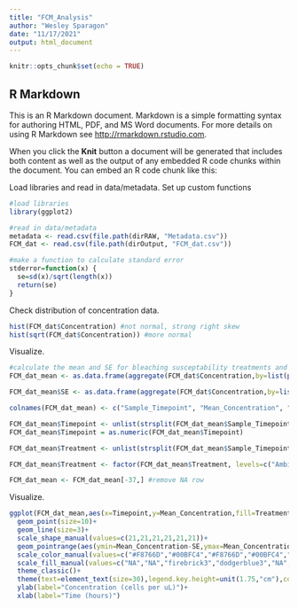 ```yaml
---
title: "FCM_Analysis"
author: "Wesley Sparagon"
date: "11/17/2021"
output: html_document
---
```


```r
knitr::opts_chunk$set(echo = TRUE)
```

## R Markdown

This is an R Markdown document. Markdown is a simple formatting syntax for authoring HTML, PDF, and MS Word documents. For more details on using R Markdown see <http://rmarkdown.rstudio.com>.

When you click the **Knit** button a document will be generated that includes both content as well as the output of any embedded R code chunks within the document. You can embed an R code chunk like this:

Load libraries and read in data/metadata. Set up custom functions

```r
#load libraries
library(ggplot2)

#read in data/metadata
metadata <- read.csv(file.path(dirRAW, "Metadata.csv"))
FCM_dat <- read.csv(file.path(dirOutput, "FCM_dat.csv"))

#make a function to calculate standard error
stderror=function(x) {
  se=sd(x)/sqrt(length(x))
  return(se)
}
```

Check distribution of concentration data.

```r
hist(FCM_dat$Concentration) #not normal, strong right skew
hist(sqrt(FCM_dat$Concentration)) #more normal
```

Visualize.

```r
#calculate the mean and SE for bleaching susceptability treatments and timepoint
FCM_dat_mean <- as.data.frame(aggregate(FCM_dat$Concentration,by=list(paste(FCM_dat$Treatment.y,FCM_dat$Timepoint..h.,sep="_")),FUN=mean)) #calcualte mean

FCM_dat_mean$SE <- as.data.frame(aggregate(FCM_dat$Concentration,by=list(paste(FCM_dat$Treatment.y,FCM_dat$Timepoint..h.,sep="_")),FUN=stderror))[[2]] #add se data

colnames(FCM_dat_mean) <- c("Sample_Timepoint", "Mean_Concentration", "SE") #adjust colnames

FCM_dat_mean$Timepoint <- unlist(strsplit(FCM_dat_mean$Sample_Timepoint,split="_"))[seq(from=2,to=110,by=2)] #extract timepoint values and add to new column
FCM_dat_mean$Timepoint = as.numeric(FCM_dat_mean$Timepoint)

FCM_dat_mean$Treatment <- unlist(strsplit(FCM_dat_mean$Sample_Timepoint,split="_"))[seq(from=1,to=110,by=2)] #extract timepoint values and add to new column

FCM_dat_mean$Treatment <- factor(FCM_dat_mean$Treatment, levels=c("Ambient Water Control","Heated Water Control","Non-bleached + Ambient","Non-bleached + Heated","Bleached + Ambient","Bleached + Heated")) #set treatment as a factor

FCM_dat_mean <- FCM_dat_mean[-37,] #remove NA row
```

Visualize.

```r
ggplot(FCM_dat_mean,aes(x=Timepoint,y=Mean_Concentration,fill=Treatment,shape=Treatment,color=Treatment,group=Treatment))+
  geom_point(size=10)+
  geom_line(size=3)+
  scale_shape_manual(values=c(21,21,21,21,21,21))+
  geom_pointrange(aes(ymin=Mean_Concentration-SE,ymax=Mean_Concentration+SE))+
  scale_color_manual(values=c("#F8766D","#00BFC4","#F8766D","#00BFC4","black","gray"))+
  scale_fill_manual(values=c("NA","NA","firebrick3","dodgerblue3","NA","NA"))+
  theme_classic()+
  theme(text=element_text(size=30),legend.key.height=unit(1.75,"cm"),complete=FALSE)+
  ylab(label="Concentration (cells per uL)")+
  xlab(label="Time (hours)")
```



